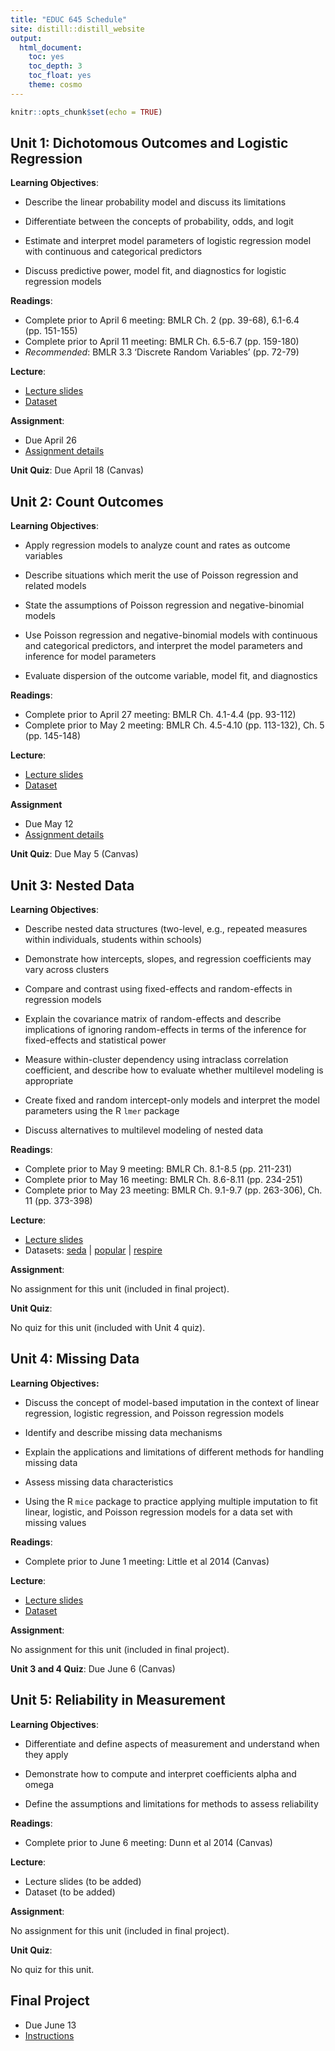 ```yaml
---
title: "EDUC 645 Schedule"
site: distill::distill_website
output:
  html_document:
    toc: yes
    toc_depth: 3
    toc_float: yes
    theme: cosmo
---
```


```r
knitr::opts_chunk$set(echo = TRUE)
```

## Unit 1: Dichotomous Outcomes and Logistic Regression

**Learning Objectives**: 

- Describe the linear probability model and discuss its limitations

- Differentiate between the concepts of probability, odds, and logit

- Estimate and interpret model parameters of logistic regression model with continuous and categorical predictors

- Discuss predictive power, model fit, and diagnostics for logistic regression models

**Readings**:

 * Complete prior to April 6 meeting: BMLR Ch. 2 (pp. 39-68), 6.1-6.4 (pp. 151-155)
 * Complete prior to April 11 meeting: BMLR Ch. 6.5-6.7 (pp. 159-180)
 * *Recommended*: BMLR 3.3 ‘Discrete Random Variables’ (pp. 72-79)

**Lecture**:

 * [Lecture slides](./slides/EDUC645_logistic_regression_Sp23.html)
 * [Dataset](./data/NHANES_data1112.RData)

**Assignment**:

 * Due April 26
 * [Assignment details](./assignments/assignment01_Sp23.html)
 
**Unit Quiz**: Due April 18 (Canvas)

## Unit 2: Count Outcomes

**Learning Objectives**: 

- Apply regression models to analyze count and rates as outcome variables

-	Describe situations which merit the use of Poisson regression and related models

-	State the assumptions of Poisson regression and negative-binomial models

- Use Poisson regression and negative-binomial models with continuous and categorical predictors, and interpret the model parameters and inference for model parameters

- Evaluate dispersion of the outcome variable, model fit, and diagnostics

**Readings**: 

 * Complete prior to April 27 meeting: BMLR Ch. 4.1-4.4 (pp. 93-112)
 * Complete prior to May 2 meeting: BMLR Ch. 4.5-4.10 (pp. 113-132), Ch. 5 (pp. 145-148)
 
**Lecture**:

 * [Lecture slides](./slides/EDUC645_poisson_regression_Sp23.html)
 * [Dataset](./data/NHANES_data1112.RData)

**Assignment**

 * Due May 12
 * [Assignment details](./assignments/assignment02_Sp23.html)
 
**Unit Quiz**: Due May 5 (Canvas)

## Unit 3: Nested Data

**Learning Objectives**: 

- Describe nested data structures (two-level, e.g., repeated measures within individuals, students within schools)

- Demonstrate how intercepts, slopes, and regression coefficients may vary across clusters

- Compare and contrast using fixed-effects and random-effects in regression models

- Explain the covariance matrix of random-effects and describe implications of ignoring random-effects in terms of the inference for fixed-effects and statistical power

- Measure within-cluster dependency using intraclass correlation coefficient, and describe how to evaluate whether multilevel modeling is appropriate

- Create fixed and random intercept-only models and interpret the model parameters using the R `lmer` package

- Discuss alternatives to multilevel modeling of nested data

**Readings**: 
 
 * Complete prior to May 9 meeting: BMLR Ch. 8.1-8.5 (pp. 211-231)
 * Complete prior to May 16 meeting: BMLR Ch. 8.6-8.11 (pp. 234-251)
 * Complete prior to May 23 meeting: BMLR Ch. 9.1-9.7 (pp. 263-306), Ch. 11 (pp. 373-398)
 
**Lecture**:

 * [Lecture slides](./slides/EDUC645_nested_data_Sp23.html)
 * Datasets: [seda](./data/seda_oregon.csv) | [popular](./data/popular.RData) | [respire](./data/respire.RData)

**Assignment**:

No assignment for this unit (included in final project).

**Unit Quiz**:

No quiz for this unit (included with Unit 4 quiz).

## Unit 4: Missing Data

**Learning Objectives:** 

- Discuss the concept of model-based imputation in the context of linear regression, logistic regression, and Poisson regression models

- Identify and describe missing data mechanisms

- Explain the applications and limitations of different methods for handling missing data

- Assess missing data characteristics 

- Using the R `mice` package to practice applying multiple imputation to fit linear, logistic, and Poisson regression models for a data set with missing values

**Readings**: 

 * Complete prior to June 1 meeting: Little et al 2014 (Canvas)

**Lecture**:

 * [Lecture slides](./slides/EDUC645_cleaning_missing_Sp23.html)
 * [Dataset](./data/galo_miss.RData)
 
**Assignment**:

No assignment for this unit (included in final project).

**Unit 3 and 4 Quiz**: Due June 6 (Canvas)

## Unit 5: Reliability in Measurement

**Learning Objectives**: 

- Differentiate and define aspects of measurement and understand when they apply

- Demonstrate how to compute and interpret coefficients alpha and omega

- Define the assumptions and limitations for methods to assess reliability

**Readings**: 

 * Complete prior to June 6 meeting: Dunn et al 2014 (Canvas)

**Lecture**:

 * Lecture slides (to be added)
 * Dataset (to be added)
 
**Assignment**:

No assignment for this unit (included in final project).

**Unit Quiz**:

No quiz for this unit.

## Final Project

 * Due June 13
 * [Instructions](./assignments/final_Sp23.html)

